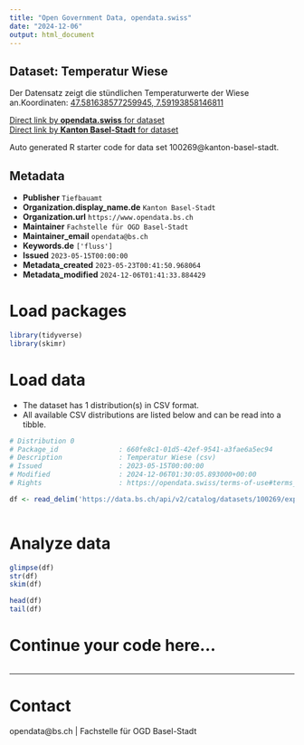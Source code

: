```yaml
---
title: "Open Government Data, opendata.swiss"
date: "2024-12-06"
output: html_document
---
```


## Dataset: Temperatur Wiese

Der Datensatz zeigt die stündlichen Temperaturwerte der Wiese an.Koordinaten: [47.581638577259945, 7.59193858146811](https://map.geo.bs.ch/?lang=de&baselayer_ref=Grundkarte%20farbig↦_x=2611543↦_y=1270112↦_zoom=8&rl_features=Fp(fjytj-wy78T~n*Standort'c*%2523DB4436'a*0'o*0.2'm*false'b*false's*14'k*2))

[Direct link by **opendata.swiss** for dataset](https://opendata.swiss/de/dataset/temperatur-wiese)<br>
[Direct link by **Kanton Basel-Stadt** for dataset](https://data.bs.ch/explore/dataset/100269/)

Auto generated R starter code for data set 100269@kanton-basel-stadt.

## Metadata

- **Publisher** `Tiefbauamt`
- **Organization.display_name.de** `Kanton Basel-Stadt`
- **Organization.url** `https://www.opendata.bs.ch`
- **Maintainer** `Fachstelle für OGD Basel-Stadt`
- **Maintainer_email** `opendata@bs.ch`
- **Keywords.de** `['fluss']`
- **Issued** `2023-05-15T00:00:00`
- **Metadata_created** `2023-05-23T00:41:50.968064`
- **Metadata_modified** `2024-12-06T01:41:33.884429`


# Load packages

```r

library(tidyverse)
library(skimr)

```

# Load data

-   The dataset has 1 distribution(s) in CSV format.
-   All available CSV distributions are listed below and can be read into a tibble.

```r

# Distribution 0
# Package_id               : 660fe8c1-01d5-42ef-9541-a3fae6a5ec94
# Description              : Temperatur Wiese (csv)
# Issued                   : 2023-05-15T00:00:00
# Modified                 : 2024-12-06T01:30:05.893000+00:00
# Rights                   : https://opendata.swiss/terms-of-use#terms_by

df <- read_delim('https://data.bs.ch/api/v2/catalog/datasets/100269/exports/csv?use_labels=true')



```

# Analyze data

```r

glimpse(df)
str(df)
skim(df)

head(df)
tail(df)

```

# Continue your code here...

```r

```

------------------------------------------------------------------------

# Contact

opendata@bs.ch | Fachstelle für OGD Basel-Stadt
